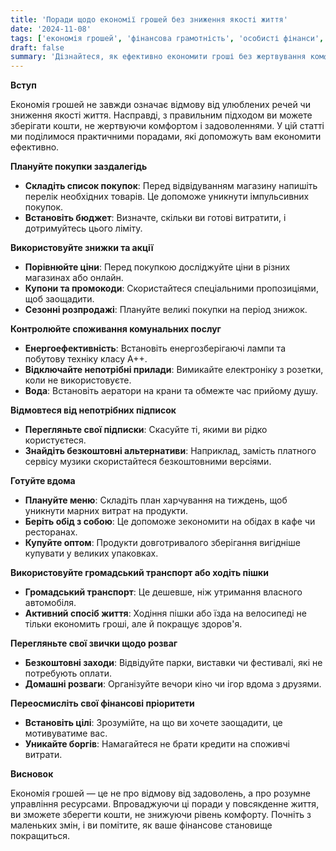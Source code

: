 ```yaml
---
title: 'Поради щодо економії грошей без зниження якості життя'
date: '2024-11-08'
tags: ['економія грошей', 'фінансова грамотність', 'особисті фінанси', 'Україна']
draft: false
summary: 'Дізнайтеся, як ефективно економити гроші без жертвування комфортом. Практичні поради для українців, які допоможуть зберегти кошти та покращити фінансове становище.'
---
```


**Вступ**

Економія грошей не завжди означає відмову від улюблених речей чи зниження якості життя. Насправді, з правильним підходом ви можете зберігати кошти, не жертвуючи комфортом і задоволеннями. У цій статті ми поділимося практичними порадами, які допоможуть вам економити ефективно.

**Плануйте покупки заздалегідь**

- **Складіть список покупок**: Перед відвідуванням магазину напишіть перелік необхідних товарів. Це допоможе уникнути імпульсивних покупок.
- **Встановіть бюджет**: Визначте, скільки ви готові витратити, і дотримуйтесь цього ліміту.

**Використовуйте знижки та акції**

- **Порівнюйте ціни**: Перед покупкою досліджуйте ціни в різних магазинах або онлайн.
- **Купони та промокоди**: Скористайтеся спеціальними пропозиціями, щоб заощадити.
- **Сезонні розпродажі**: Плануйте великі покупки на період знижок.

**Контролюйте споживання комунальних послуг**

- **Енергоефективність**: Встановіть енергозберігаючі лампи та побутову техніку класу А++.
- **Відключайте непотрібні прилади**: Вимикайте електроніку з розетки, коли не використовуєте.
- **Вода**: Встановіть аератори на крани та обмежте час прийому душу.

**Відмовтеся від непотрібних підписок**

- **Перегляньте свої підписки**: Скасуйте ті, якими ви рідко користуєтеся.
- **Знайдіть безкоштовні альтернативи**: Наприклад, замість платного сервісу музики скористайтеся безкоштовними версіями.

**Готуйте вдома**

- **Плануйте меню**: Складіть план харчування на тиждень, щоб уникнути марних витрат на продукти.
- **Беріть обід з собою**: Це допоможе зекономити на обідах в кафе чи ресторанах.
- **Купуйте оптом**: Продукти довготривалого зберігання вигідніше купувати у великих упаковках.

**Використовуйте громадський транспорт або ходіть пішки**

- **Громадський транспорт**: Це дешевше, ніж утримання власного автомобіля.
- **Активний спосіб життя**: Ходіння пішки або їзда на велосипеді не тільки економить гроші, але й покращує здоров'я.

**Перегляньте свої звички щодо розваг**

- **Безкоштовні заходи**: Відвідуйте парки, виставки чи фестивалі, які не потребують оплати.
- **Домашні розваги**: Організуйте вечори кіно чи ігор вдома з друзями.

**Переосмисліть свої фінансові пріоритети**

- **Встановіть цілі**: Зрозумійте, на що ви хочете заощадити, це мотивуватиме вас.
- **Уникайте боргів**: Намагайтеся не брати кредити на споживчі витрати.

**Висновок**

Економія грошей — це не про відмову від задоволень, а про розумне управління ресурсами. Впроваджуючи ці поради у повсякденне життя, ви зможете зберегти кошти, не знижуючи рівень комфорту. Почніть з маленьких змін, і ви помітите, як ваше фінансове становище покращиться.
